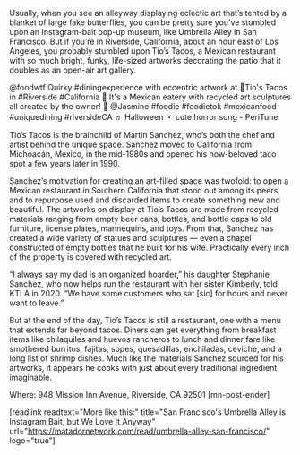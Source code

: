 Usually, when you see an alleyway displaying eclectic art that’s tented by a blanket of large fake butterflies, you can be pretty sure you’ve stumbled upon an Instagram-bait pop-up museum, like Umbrella Alley in San Francisco. But if you’re in Riverside, California, about an hour east of Los Angeles, you probably stumbled upon Tio’s Tacos, a Mexican restaurant with so much bright, funky, life-sized artworks decorating the patio that it doubles as an open-air art gallery.

  @foodwtf Quirky #diningexperience with eccentric artwork at &#x1f4cd;Tio&#39;s Tacos in #Riverside #California &#x1f32e; It&#39;s a Mexican eatery with recycled art sculptures all created by the owner! &#x1f3a5; @Jasmine  #foodie #foodietok #mexicanfood #uniquedining #riversideCA ♬ Halloween ・ cute horror song - PeriTune   

Tio’s Tacos is the brainchild of Martin Sanchez, who’s both the chef and artist behind the unique space. Sanchez moved to California from Michoacán, Mexico, in the mid-1980s and opened his now-beloved taco spot a few years later in 1990.

Sanchez’s motivation for creating an art-filled space was twofold: to open a Mexican restaurant in Southern California that stood out among its peers, and to repurpose used and discarded items to create something new and beautiful. The artworks on display at Tio’s Tacos are made from recycled materials ranging from empty beer cans, bottles, and bottle caps to old furniture, license plates, mannequins, and toys. From that, Sanchez has created a wide variety of statues and sculptures — even a chapel constructed of empty bottles that he built for his wife. Practically every inch of the property is covered with recycled art. 

“I always say my dad is an organized hoarder,” his daughter Stephanie Sanchez, who now helps run the restaurant with her sister Kimberly, told KTLA in 2020. “We have some customers who sat [sic] for hours and never want to leave.” 

But at the end of the day, Tio’s Tacos is still a restaurant, one with a menu that extends far beyond tacos. Diners can get everything from breakfast items like chilaquiles and huevos rancheros to lunch and dinner fare like smothered burritos, fajitas, sopes, quesadillas, enchiladas, ceviche, and a long list of shrimp dishes. Much like the materials Sanchez sourced for his artworks, it appears he cooks with just about every traditional ingredient imaginable. 

Where: 948 Mission Inn Avenue, Riverside, CA 92501 [mn-post-ender]

[readlink readtext="More like this:" title="San Francisco's Umbrella Alley is Instagram Bait, but We Love It Anyway" url="https://matadornetwork.com/read/umbrella-alley-san-francisco/" logo="true”]